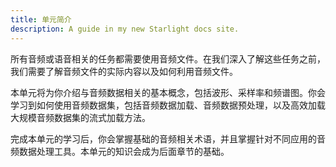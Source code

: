 ```yaml
---
title: 单元简介
description: A guide in my new Starlight docs site.
---
```


所有音频或语音相关的任务都需要使用音频文件。在我们深入了解这些任务之前，我们需要了解音频文件的实际内容以及如何利用音频文件。

本单元将为你介绍与音频数据相关的基本概念，包括波形、采样率和频谱图。你会学习到如何使用音频数据集，包括音频数据加载、音频数据预处理，以及高效加载大规模音频数据集的流式加载方法。

完成本单元的学习后，你会掌握基础的音频相关术语，并且掌握针对不同应用的音频数据处理工具。本单元的知识会成为后面章节的基础。